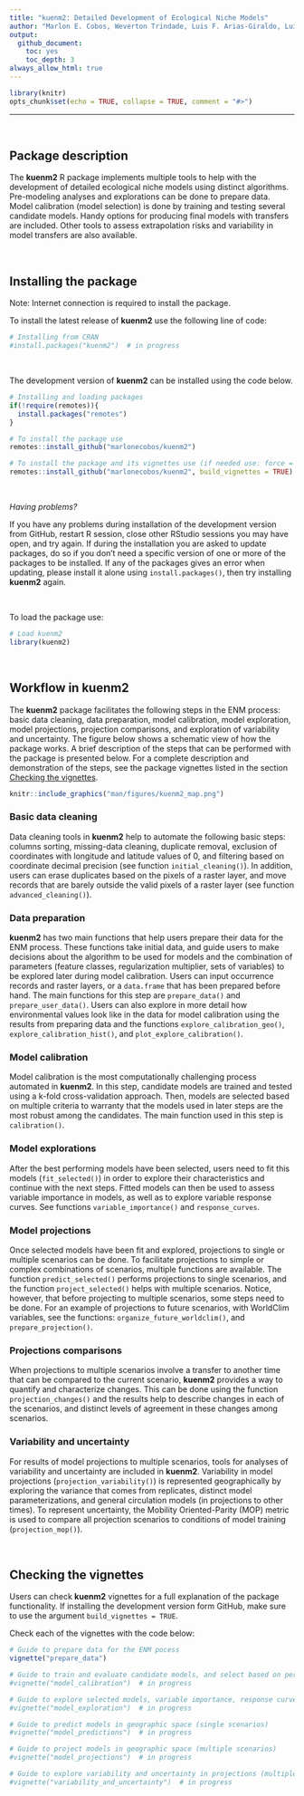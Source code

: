 ```yaml
---
title: "kuenm2: Detailed Development of Ecological Niche Models"
author: "Marlon E. Cobos, Weverton Trindade, Luis F. Arias-Giraldo, Luis Osorio-Olvera, and A. Townsend Peterson"
output: 
  github_document:
    toc: yes
    toc_depth: 3
always_allow_html: true
---
```


```r
library(knitr)
opts_chunk$set(echo = TRUE, collapse = TRUE, comment = "#>")
```

<hr>

<br>

## Package description

The **kuenm2** R package implements multiple tools to help with the development of detailed ecological niche models using distinct algorithms. Pre-modeling analyses and explorations can be done to prepare data. Model calibration (model selection) is done by training and testing several candidate models. Handy options for producing final models with transfers are included. Other tools to assess extrapolation risks and variability in model transfers are also available.

<br>

## Installing the package

Note: Internet connection is required to install the package.

To install the latest release of **kuenm2** use the following line of code:

```r
# Installing from CRAN 
#install.packages("kuenm2")  # in progress
```

<br>

The development version of **kuenm2** can be installed using the code below. 

```r
# Installing and loading packages
if(!require(remotes)){
  install.packages("remotes")
}

# To install the package use
remotes::install_github("marlonecobos/kuenm2")

# To install the package and its vignettes use (if needed use: force = TRUE)  
remotes::install_github("marlonecobos/kuenm2", build_vignettes = TRUE)  # in the progress
```

<br>

*Having problems?* 

If you have any problems during installation of the development version from GitHub, restart R session, close other RStudio sessions you may have open, and try again. If during the installation you are asked to update packages, do so if you don't need a specific version of one or more of the packages to be installed. If any of the packages gives an error when updating, please install it alone using `install.packages()`, then try installing **kuenm2** again.

<br>

To load the package use:

```r
# Load kuenm2
library(kuenm2)
```

<br>

## Workflow in kuenm2

The **kuenm2** package facilitates the following steps in the ENM process: basic data cleaning, data preparation, model calibration, model exploration, model projections, projection comparisons, and exploration of variability and uncertainty. The figure below shows a schematic view of how the package works. A brief description of the steps that can be performed with the package is presented below. For a complete description and demonstration of the steps, see the package vignettes listed in the section [Checking the vignettes]. 

```r
knitr::include_graphics("man/figures/kuenm2_map.png")
```

### Basic data cleaning

Data cleaning tools in **kuenm2** help to automate the following basic steps: columns sorting, missing-data cleaning, duplicate removal, exclusion of coordinates with longitude and latitude values of 0, and filtering based on coordinate decimal precision (see function `initial_cleaning()`). In addition, users can erase duplicates based on the pixels of a raster layer, and move records that are barely outside the valid pixels of a raster layer (see function `advanced_cleaning()`).       


### Data preparation

**kuenm2** has two main functions that help users prepare their data for the ENM process. These functions take initial data, and guide users to make decisions about the algorithm to be used for models and the combination of parameters (feature classes, regularization multiplier, sets of variables) to be explored later during model calibration. Users can input occurrence records and raster layers, or a `data.frame` that has been prepared before hand. The main functions for this step are `prepare_data()` and `prepare_user_data()`. Users can also explore in more detail how environmental values look like in the data for model calibration using the results from preparing data and the functions `explore_calibration_geo()`, `explore_calibration_hist()`, and `plot_explore_calibration()`.


### Model calibration 

Model calibration is the most computationally challenging process automated in **kuenm2**. In this step, candidate models are trained and tested using a k-fold cross-validation approach. Then, models are selected based on multiple criteria to warranty that the models used in later steps are the most robust among the candidates. The main function used in this step is `calibration()`.  


### Model explorations

After the best performing models have been selected, users need to fit this models (`fit_selected()`) in order to explore their characteristics and continue with the next steps. Fitted models can then be used to assess variable importance in models, as well as to explore variable response curves. See functions `variable_importance()` and `response_curves`.


### Model projections

Once selected models have been fit and explored, projections to single or multiple scenarios can be done. To facilitate projections to simple or complex combinations of scenarios, multiple functions are available. The function `predict_selected()` performs projections to single scenarios, and the function `project_selected()` helps with multiple scenarios. Notice, however, that before projecting to multiple scenarios, some steps need to be done. For an example of projections to future scenarios, with WorldClim variables, see the functions: `organize_future_worldclim()`, and `prepare_projection()`.


### Projections comparisons

When projections to multiple scenarios involve a transfer to another time that can be compared to the current scenario, **kuenm2** provides a way to quantify and characterize changes. This can be done using the function `projection_changes()` and the results help to describe changes in each of the scenarios, and distinct levels of agreement in these changes among scenarios.


### Variability and uncertainty

For results of model projections to multiple scenarios, tools for analyses of variability and uncertainty are included in **kuenm2**. Variability in model projections (`projection_variability()`) is represented geographically by exploring the variance that comes from replicates, distinct model parameterizations, and general circulation models (in projections to other times). To represent uncertainty, the Mobility Oriented-Parity (MOP) metric is used to compare all projection scenarios to conditions of model training (`projection_mop()`). 

<br>

## Checking the vignettes

Users can check **kuenm2** vignettes for a full explanation of the package functionality. If installing the development version form GitHub, make sure to use the argument `build_vignettes = TRUE`.

Check each of the vignettes with the code below:

```r
# Guide to prepare data for the ENM pocess
vignette("prepare_data")

# Guide to train and evaluate candidate models, and select based on performance
#vignette("model_calibration")  # in progress

# Guide to explore selected models, variable importance, response curves
#vignette("model_exploration")  # in progress

# Guide to predict models in geographic space (single scenarios)
#vignette("model_predictions")  # in progress

# Guide to project models in geographic space (multiple scenarios)
#vignette("model_projections")  # in progress

# Guide to explore variability and uncertainty in projections (multiple scenarios)
#vignette("variability_and_uncertainty")  # in progress
```
